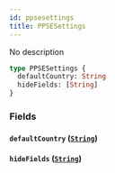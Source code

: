 ```yaml
---
id: ppsesettings
title: PPSESettings
---
```


No description

```graphql
type PPSESettings {
  defaultCountry: String
  hideFields: [String]
}
```

### Fields

#### `defaultCountry` ([`String`](../rate-manager-service/scalars/string))

#### `hideFields` ([`String`](../rate-manager-service/scalars/string))
